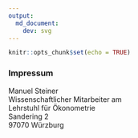 ```yaml
---
output: 
  md_document:
    dev: svg
---
```


```r
knitr::opts_chunk$set(echo = TRUE)
```

### Impressum

Manuel Steiner  
Wissenschaftlicher Mitarbeiter am  
Lehrstuhl für Ökonometrie  
Sandering 2  
97070 Würzburg  


